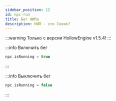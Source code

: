 ```yaml
---
sidebar_position: 12
id: npc-run
title: Бег НИПа
description: НИП - это Соник?
---
```


:::warning 
Только с версии HollowEngine v1.5.4!
:::

:::info Включить бег
```kt
npc.isRunning = true
```
:::

:::info Выключить бег
```kt
npc.isRunning = false
```
:::
